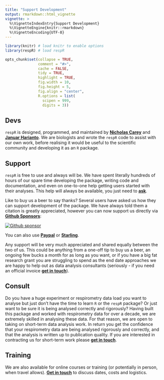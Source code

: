 ```yaml
---
title: "Support Development"
output: rmarkdown::html_vignette
vignette: >
  %\VignetteIndexEntry{Support Development}
  %\VignetteEngine{knitr::rmarkdown}
  %\VignetteEncoding{UTF-8}
---
```


```r
library(knitr) # load knitr to enable options
library(respR) # load respR

opts_chunk$set(collapse = TRUE, 
               comment = "#>", 
               cache = FALSE, 
               tidy = TRUE, 
               highlight = TRUE, 
               fig.width = 10, 
               fig.height = 5,
               fig.align = "center",
               R.options = list(
                 scipen = 999, 
                 digits = 3))
```


## Devs

`respR` is designed, programmed, and maintained by [**Nicholas Carey**](https://github.com/nicholascarey) and [**Januar Harianto**](https://github.com/januarharianto). We are biologists and wrote the `respR` code to assist with our own work, before realising it would be useful to the scientific community and developing it as an `R` package. 

## Support 

`respR` is free to use and always will be. We have spent literally hundreds of hours of our spare time developing the package, writing code and documentation, and even on one-to-one help getting users started with their analyses. This help will always be available, you just need to [**ask**](https://januarharianto.github.io/respR/articles/contact.html). 

Like to buy us a beer to say thanks? Several users have asked us how they can support development of the package. We have always told them a citation is greatly appreciated, however you can now support us directly via [**Github Sponsors**](https://github.com/sponsors/nicholascarey):

[![Github sponsor](https://img.shields.io/static/v1?label=Sponsor&message=%E2%9D%A4&logo=GitHub&style=social)](https://github.com/sponsors/nicholascarey)

You can also use [**Paypal**](https://www.paypal.me/njcarey) or [**Starling**](https://settleup.starlingbank.com/nicholascarey). 

Any support will be very much appreciated and shared equally between the two of us. This could be anything from a one-off tip to buy us a beer, an ongoing few bucks a month for as long as you want, or if you have a big fat research grant you are struggling to spend as the end date approaches we are happy to help out as data analysis consultants (seriously - if you need an official invoice [**get in touch**](mailto:nicholascarey@gmail.com)).

## Consult

Do you have a huge experiment or respirometry data load you want to analyse but just don't have the time to learn `R` or the `respR` package? Or just want to be sure it is being analysed correctly and rigorously? Having built this package and worked with respirometry data for over a decade, we are extremely skilled in analysing these data. For that reason, we are open to taking on short-term data analysis work. In return you get the confidence that your respirometry data are being analysed rigorously and correctly, and that the analysis is written up to publication quality. If you are interested in contracting us for short-term work please [**get in touch**](mailto:nicholascarey@gmail.com).

## Training 

We are also available for online courses or training (or potentially in person, when travel allows). [**Get in touch**](mailto:nicholascarey@gmail.com) to discuss dates, costs and logistics. 

